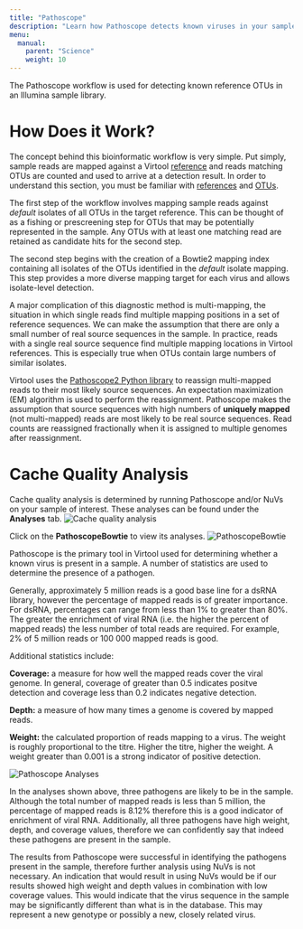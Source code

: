 ```yaml
---
title: "Pathoscope"
description: "Learn how Pathoscope detects known viruses in your sample and deals with ambiguous read mappings."
menu:
  manual:
    parent: "Science"
    weight: 10
---
```


The Pathoscope workflow is used for detecting known reference OTUs in an Illumina sample library.

# How Does it Work?

The concept behind this bioinformatic workflow is very simple. Put simply, sample reads are mapped against a Virtool [reference](/docs/manual/ref_references) and reads matching OTUs are counted and used to arrive at a detection result. In order to understand this section, you must be familiar with [references](/docs/manual/ref_references) and [OTUs](/docs/manual/ref_otus).

The first step of the workflow involves mapping sample reads against _default_ isolates of all OTUs in the target reference. This can be thought of as a fishing or prescreening step for OTUs that may be potentially represented in the sample. Any OTUs with at least one matching read are retained as candidate hits for the second step.

The second step begins with the creation of a Bowtie2 mapping index containing all isolates of the OTUs identified in the _default_ isolate mapping. This step provides a more diverse mapping target for each virus and allows isolate-level detection.

A major complication of this diagnostic method is multi-mapping, the situation in which single reads find multiple mapping positions in a set of reference sequences. We can make the assumption that there are only a small number of real source sequences in the sample. In practice, reads with a single real source sequence find multiple mapping locations in Virtool references. This is especially true when OTUs contain large numbers of similar isolates.

Virtool uses the [Pathoscope2 Python library](https://github.com/PathoScope/PathoScope) to reassign multi-mapped reads to their most likely source sequences. An expectation maximization (EM) algorithm is used to perform the reassignment. Pathoscope makes the assumption that source sequences with high numbers of **uniquely mapped** (not multi-mapped) reads are most likely to be real source sequences. Read counts are reassigned fractionally when it is assigned to multiple genomes after reassignment.

# Cache Quality Analysis

Cache quality analysis is determined by running Pathoscope and/or NuVs on your sample of interest. These analyses can be found under the **Analyses** tab.
![Cache quality analysis](cache_quality.png)

Click on the **PathoscopeBowtie** to view its analyses.
![PathoscopeBowtie](pathoscopebowtie.png)

Pathoscope is the primary tool in Virtool used for determining whether a known virus is present in a sample. A number of statistics are used to determine the presence of a pathogen.

Generally, approximately 5 million reads is a good base line for a dsRNA library, however the percentage of mapped reads is of greater importance. For dsRNA, percentages can range from less than 1% to greater than 80%. The greater the enrichment of viral RNA (i.e. the higher the percent of mapped reads) the less number of total reads are required. For example, 2% of 5 million reads or 100 000 mapped reads is good.

Additional statistics include:

**Coverage:** a measure for how well the mapped reads cover the viral genome. In general, coverage of greater than 0.5 indicates positve detection and coverage less than 0.2 indicates negative detection.

**Depth:** a measure of how many times a genome is covered by mapped reads.

**Weight:** the calculated proportion of reads mapping to a virus. The weight is roughly proportional to the titre. Higher the titre, higher the weight. A weight greater than 0.001 is a strong indicator of positive detection.

![Pathoscope Analyses](pathoscope_analyses.png)

In the analyses shown above, three pathogens are likely to be in the sample. Although the total number of mapped reads is less than 5 million, the percentage of mapped reads is 8.12% therefore this is a good indicator of enrichment of viral RNA. Additionally, all three pathogens have high weight, depth, and coverage values, therefore we can confidently say that indeed these pathogens are present in the sample.

The results from Pathoscope were successful in identifying the pathogens present in the sample, therefore further analysis using NuVs is not necessary. An indication that would result in using NuVs would be if our results showed high weight and depth values in combination with low coverage values. This would indicate that the virus sequence in the sample may be significantly different than what is in the database. This may represent a new genotype or possibly a new, closely related virus.